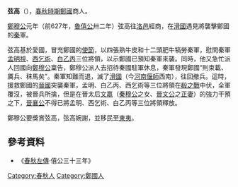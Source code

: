 {{模板:Infobox 先秦人物
|名稱=弦高
|姓=
|氏=[[弦姓|弦]]
|名=高
|字=
|别名=
|别字=
|諡号=
|官位=
|時代=[[春秋時期|春秋時期]]
|國家=[[鄭國|鄭國]]
|身份=[[鄭國|鄭國]][[商人|商人]]
|出生日期=
|逝世日期=
}}
'''弦高'''（{{bd|？||？||catIdx=X弦}}），[[春秋時期|春秋時期]][[鄭國_(諸侯國)|鄭國]]商人。

[[鄭穆公|鄭穆公]]元年（前627年，[[魯僖公|魯僖公]]卅二年）弦高往[[洛邑|洛邑]]經商，在[[滑國|滑國]]遇見將襲擊鄭國的[[秦國|秦]]軍。

弦高基於愛國，冒充鄭國的[[使節|使節]]，以四張熟牛皮和十二頭肥牛犒勞秦軍，慰問秦軍[[孟明視|孟明視]]、[[西乞術|西乞術]]、[[白乙丙|白乙丙]]三位將領，以示鄭國已預知秦軍來襲。同時，他又急忙派人回國向[[鄭穆公|鄭穆公]]稟告，鄭穆公派人去招待秦國駐軍休息，秦軍發現鄭國“則束載、厲兵、秣馬矣”。秦軍知難而退，滅了[[滑國|滑國]]（今[[河南|河南]][[偃師|偃師]]西南），往回撤兵。這時，援救鄭國的[[晉國|晉國]]突襲秦軍，孟明、白乙丙、西乞術等三位將領在[[殽之戰|殽之戰]]中伏，全軍覆沒，被晉兵所擒，但是在晉太后[[文嬴|文嬴]]（[[秦穆公|秦穆公]]之女、[[晉文公|晉文公]]之[[正妻|正妻]]）的強力干預之下，[[晉襄公|晉襄公]]不得已將孟明、西乞術、白乙丙等三位將領釋放。

鄭穆公要獎賞弦高，弦高婉謝，並移民至[[東夷|東夷]]。

== 參考資料 ==
*《[[春秋左傳|春秋左傳]]·僖公三十三年》
{{wikisourcehas|高士傳#弦高|春秋左氏傳/僖公#僖公三十三年}}
[[Category:春秋人|Category:春秋人]]
[[Category:鄭國人|Category:鄭國人]]